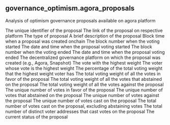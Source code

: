 ## governance_optimism.agora_proposals 
Analysis of optimism governance proposals available on agora platform 


<ParamField path="proposal_id">
The unique identifier of the proposal
</ParamField>
<ParamField path="proposal_link">
The link of the proposal on respective platform
</ParamField>
<ParamField path="proposal_type">
The type of proposal
</ParamField>
<ParamField path="proposal_description">
A brief description of the proposal
</ParamField>
<ParamField path="proposal_created_at">
Block time when a proposal was created onchain
</ParamField>
<ParamField path="start_block">
The block number when the voting started
</ParamField>
<ParamField path="start_timestamp">
The date and time when the proposal voting started
</ParamField>
<ParamField path="end_block">
The block number when the voting ended
</ParamField>
<ParamField path="end_timestamp">
The date and time when the proposal voting ended
</ParamField>
<ParamField path="platform">
The decentralized governance platform on which the proposal was created (e.g., Agora, Snapshot)
</ParamField>
<ParamField path="highest_weightage_vote">
The vote with the highest weight
</ParamField>
<ParamField path="highest_weightage_voter">
The voter whose vote is the highest weight
</ParamField>
<ParamField path="highest_weightage_voter_percentage">
The percentage of the total voting weight that the highest weight voter has
</ParamField>
<ParamField path="total_for_votingWeightage">
The total voting weight of all the votes in favor of the proposal
</ParamField>
<ParamField path="total_abstain_votingWeightage">
The total voting weight of all the votes that abstained on the proposal
</ParamField>
<ParamField path="total_against_votingWeightage">
The total voting weight of all the votes against the proposal
</ParamField>
<ParamField path="unique_for_votes">
The unique number of votes in favor of the proposal
</ParamField>
<ParamField path="unique_abstain_votes">
The unique number of votes that abstained on the proposal
</ParamField>
<ParamField path="unique_against_votes">
The unique number of votes against the proposal
</ParamField>
<ParamField path="unique_votes_count">
The unique number of votes cast on the proposal
</ParamField>
<ParamField path="total_votes_casted">
The total number of votes cast on the proposal, excluding abstaining votes
</ParamField>
<ParamField path="unique_voters">
The total number of distinct voter addresses that cast votes on the proposal
</ParamField>
<ParamField path="proposal_status">
The current status of the proposal
</ParamField>
